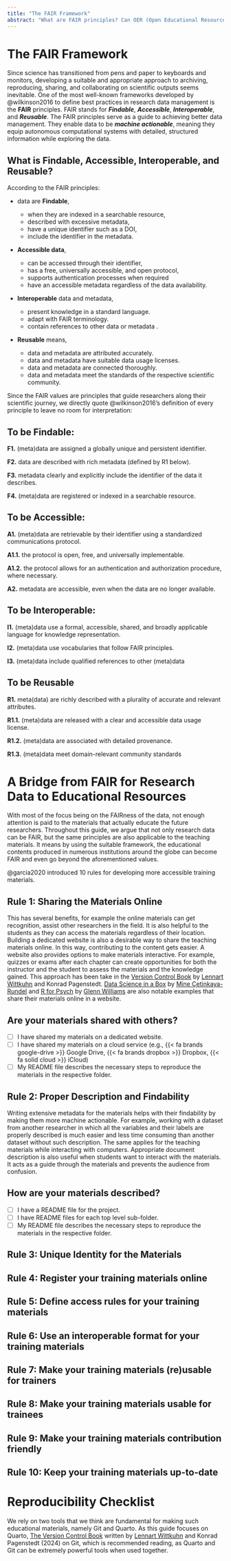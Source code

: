 ```yaml
---
title: "The FAIR Framework"
abstract: "What are FAIR principles? Can OER (Open Educational Resources) be FAIR?"
---
```


# The FAIR Framework

Since science has transitioned from pens and paper to keyboards and monitors, developing a suitable and appropriate approach to archiving, reproducing, sharing, and collaborating on scientific outputs seems inevitable. One of the most well-known frameworks developed by @wilkinson2016 to define best practices in research data management is the **FAIR** principles. FAIR stands for ***Findable***, ***Accessible***, ***Interoperable***, and ***Reusable***. The FAIR principles serve as a guide to achieving better data management. They enable data to be ***machine actionable***, meaning they equip autonomous computational systems with detailed, structured information while exploring the data.

## What is Findable, Accessible, Interoperable, and Reusable?

According to the FAIR principles:

-   data are **Findable**,

    -   when they are indexed in a searchable resource,
    -   described with excessive metadata,
    -   have a unique identifier such as a DOI,
    -   include the identifier in the metadata.

-   **Accessible data**,

    -   can be accessed through their identifier,
    -   has a free, universally accessible, and open protocol,
    -   supports authentication processes when required
    -   have an accessible metadata regardless of the data availability.

-   **Interoperable** data and metadata,

    -   present knowledge in a standard language.
    -   adapt with FAIR terminology.
    -   contain references to other data or metadata .

-   **Reusable** means,

    -   data and metadata are attributed accurately.
    -   data and metadata have suitable data usage licenses.
    -   data and metadata are connected thoroughly.
    -   data and metadata meet the standards of the respective scientific community.

Since the FAIR values are principles that guide researchers along their scientific journey, we directly quote @wilkinson2016's definition of every principle to leave no room for interpretation:

::: {.callout-tip collapse=true}
## To be Findable:

**F1.** (meta)data are assigned a globally unique and persistent identifier.

**F2.** data are described with rich metadata (defined by R1 below).

**F3.** metadata clearly and explicitly include the identifier of the data it describes.

**F4.** (meta)data are registered or indexed in a searchable resource.
:::

::: {.callout-tip collapse="true"}
## To be Accessible:

**A1.** (meta)data are retrievable by their identifier using a standardized communications protocol.

**A1.1.** the protocol is open, free, and universally implementable.

**A1.2.** the protocol allows for an authentication and authorization procedure, where necessary.

**A2.** metadata are accessible, even when the data are no longer available.
:::

::: {.callout-tip collapse="true"}
## To be Interoperable:

**I1.** (meta)data use a formal, accessible, shared, and broadly applicable language for knowledge representation.

**I2.** (meta)data use vocabularies that follow FAIR principles.

**I3.** (meta)data include qualified references to other (meta)data
:::

::: {.callout-tip collapse="true"}
## To be Reusable

**R1.** meta(data) are richly described with a plurality of accurate and relevant attributes.

**R1.1.** (meta)data are released with a clear and accessible data usage license.

**R1.2.** (meta)data are associated with detailed provenance.

**R1.3.** (meta)data meet domain-relevant community standards
:::

# A Bridge from FAIR for Research Data to Educational Resources

With most of the focus being on the FAIRness of the data, not enough attention is paid to the materials that actually educate the future researchers.
Throughout this guide, we argue that not only research data can be FAIR, but the same principles are also applicable to the teaching materials.
It means by using the suitable framework, the educational contents produced in numerous institutions around the globe can become FAIR and even go beyond the aforementioned values.

@garcia2020 introduced 10 rules for developing more accessible training materials.

## Rule 1: Sharing the Materials Online {.unnumbered}

This has several benefits, for example the online materials can get recognition, assist other researchers in the field.
It is also helpful to the students as they can access the materials regardless of their location.
Building a dedicated website is also a desirable way to share the teaching materials online.
In this way, contributing to the content gets easier.
A website also provides options to make materials interactive. For example, quizzes or exams after each chapter can create opportunities for both the instructor and the student to assess the materials and the knowledge gained.
This approach has been take in the [Version Control Book](https://lennartwittkuhn.com/version-control-book) by [Lennart Wittkuhn](https://lennartwittkuhn.com) and Konrad Pagenstedt.
[Data Science in a Box](https://datasciencebox.org/) by [Mine Çetinkaya-Rundel](https://mine-cr.com/) and [R for Psych](https://glennwilliams.me/r4psych/) by [Glenn Williams](https://glennwilliams.me/) are also notable examples that share their materials online in a website.

::: {.callout-caution collapse="false"}
## Are your materials shared with others? {.unnumbered}
- [ ] I have shared my materials on a dedicated website.
- [ ] I have shared my materials on a cloud service (e.g., {{< fa brands google-drive >}} Google Drive, {{< fa brands dropbox >}} Dropbox, {{< fa solid cloud >}} iCloud)
- [ ] My README file describes the necessary steps to reproduce the materials in the respective folder.
:::

## Rule 2: Proper Description and Findability {.unnumbered}

Writing extensive metadata for the materials helps with their findability by making them more machine actionable.
For example, working with a dataset from another researcher in which all the variables and their labels are properly described is much easier and less time consuming than another dataset without such description.
The same applies for the teaching materials while interacting with computers.
Appropriate document description is also useful when students want to interact with the materials.
It acts as a guide through the materials and prevents the audience from confusion.

::: {.callout-caution collapse="false"}
## How are your materials described? {.unnumbered}
- [ ] I have a README file for the project.
- [ ] I have README files for each top level sub-folder.
- [ ] My README file describes the necessary steps to reproduce the materials in the respective folder.
:::

## Rule 3: Unique Identity for the Materials {.unnumbered}

## Rule 4: Register your training materials online {.unnumbered}

## Rule 5: Define access rules for your training materials {.unnumbered}

## Rule 6: Use an interoperable format for your training materials {.unnumbered}

## Rule 7: Make your training materials (re)usable for trainers {.unnumbered}

## Rule 8: Make your training materials usable for trainees {.unnumbered}

## Rule 9: Make your training materials contribution friendly {.unnumbered}

## Rule 10: Keep your training materials up-to-date {.unnumbered}

# Reproducibility Checklist
We rely on two tools that we think are fundamental for making such educational materials, namely Git and Quarto. As this guide focuses on Quarto, [The Version Control Book](https://lennartwittkuhn.com/version-control-book) written by [Lennart Wittkuhn](https://lennartwittkuhn.com) and Konrad Pagenstedt (2024) on Git, which is recommended reading, as Quarto and Git can be extremely powerful tools when used together.



